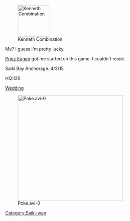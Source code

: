 [[File:Kenneth_combo.png|thumb|100px|Kenneth Combination ]]

Me? I guess I'm pretty lucky.

[http://www.pixiv.net/member_illust.php?mode=medium&illust_id=47522338 Prinz Eugen] got me started on this game. I couldn't resist.

Saiki Bay Anchorage. 4/3/15

HQ:120

[https://www.twitch.tv/phoenixfudge/v/58912664 Wedding]



[[File:Poke.avi-0|thumb|center|335px]]
[[Category:Saiki-wan]]